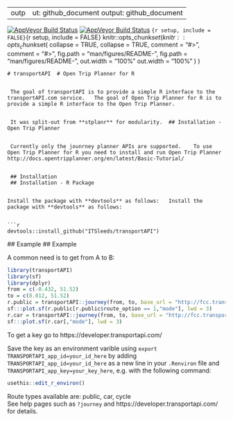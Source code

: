 ---	---
output: github_document	output: github_document
---	---
[![AppVeyor Build Status](https://ci.appveyor.com/api/projects/status/github/robinlovelace/transportAPI?branch=master&svg=true)](https://ci.appveyor.com/project/robinlovelace/transportAPI)	[![AppVeyor Build Status](https://ci.appveyor.com/api/projects/status/github/robinlovelace/transportAPI?branch=master&svg=true)](https://ci.appveyor.com/project/robinlovelace/transportAPI)
<!-- README.md is generated from README.Rmd. Please edit that file -->	<!-- README.md is generated from README.Rmd. Please edit that file -->
```{r setup, include = FALSE}	```{r setup, include = FALSE}
knitr::opts_chunk$set(	knitr::opts_chunk$set(
  collapse = TRUE,	  collapse = TRUE,
  comment = "#>",	  comment = "#>",
  fig.path = "man/figures/README-",	  fig.path = "man/figures/README-",
  out.width = "100%"	  out.width = "100%"
)	)
```
# transportAPI	# Open Trip Planner for R


 The goal of transportAPI is to provide a simple R interface to the transportAPI.com service.	The goal of Open Trip Planner for R is to provide a simple R interface to the Open Trip Planner.


 It was split-out from **stplanr** for modularity.	## Installation - Open Trip Planner


 Currently only the jounrney planner APIs are supported.	To use Open Trip Planner for R you need to install and run Open Trip Planner
http://docs.opentripplanner.org/en/latest/Basic-Tutorial/


 ## Installation	
 ## Installation - R Package


Install the package with **devtools** as follows:	Install the package with **devtools** as follows:


```r
devtools::install_github("ITSleeds/transportAPI")	
```


 ## Example	## Example


 A common need is to get from A to B:	

 ```r
library(transportAPI)	
library(sf)	
library(dplyr)	
from = c(-0.432, 51.52)	
to = c(0.012, 51.52)	
r.public = transportAPI::journey(from, to, base_url = "http://fcc.transportapi.com/")	
sf:::plot.sf(r.public[r.public$route_option == 1,"mode"], lwd = 3)	
r.car = transportAPI::journey(from, to, base_url = "http://fcc.transportapi.com/", apitype = "car")	
sf:::plot.sf(r.car[,"mode"], lwd = 3)	
 ```	

 To get a key go to https://developer.transportapi.com/	

 Save the key as an environment varible using `export TRANSPORTAPI_app_id=your_id_here` by adding `TRANSPORTAPI_app_id=your_id_here` as a new line in your `.Renviron` file and `TRANSPORTAPI_app_key=your_key_here`, e.g. with the following command:	

 ```r
usethis::edit_r_environ()	
```	

 Route types available are: public, car, cycle	
See help pages such as `?journey` and https://developer.transportapi.com/ for details.	
